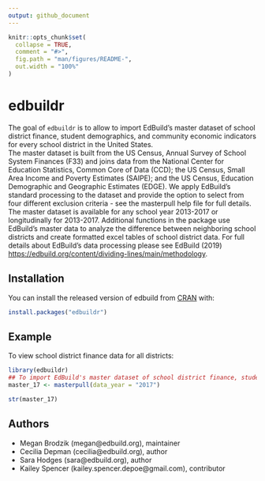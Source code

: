 ```yaml
---
output: github_document
---
```


<!-- README.md is generated from README.Rmd. Please edit that file -->

```r
knitr::opts_chunk$set(
  collapse = TRUE,
  comment = "#>",
  fig.path = "man/figures/README-",
  out.width = "100%"
)
```

# edbuildr

<!-- badges: start -->
<!-- badges: end -->

The goal of ```edbuildr``` is to allow to import EdBuild's master dataset of school district finance,
  student demographics, and community economic indicators for every school district in the United States.  
  The master dataset is built from the US Census, Annual Survey of School System Finances (F33)
  and joins data from the National Center for Education Statistics, Common Core of Data (CCD);
  the US Census, Small Area Income and Poverty Estimates (SAIPE); and the US Census,
  Education Demographic and Geographic Estimates (EDGE). We apply EdBuild's standard processing to the
  dataset and provide the option to select from four different exclusion criteria - see the masterpull help
  file for full details. The master dataset is available for any school year 2013-2017 or longitudinally for
  2013-2017. Additional functions in the package use EdBuild's master data to analyze the difference 
  between neighboring school districts and create formatted excel tables of school district data. For full
  details about EdBuild's data processing please see EdBuild (2019)
  <https://edbuild.org/content/dividing-lines/main/methodology>. 

## Installation

You can install the released version of edbuild from [CRAN](https://CRAN.R-project.org) with:

``` r
install.packages("edbuildr")
```

## Example

To view school district finance data for all districts: 

```r
library(edbuildr)
## To import EdBuild's master dataset of school district finance, student demographic, and community economic data for 2017:
master_17 <- masterpull(data_year = "2017")

str(master_17)
```

## Authors
* Megan Brodzik (megan@edbuild.org), maintainer
* Cecilia Depman (cecilia@edbuild.org), author 
* Sara Hodges (sara@edbuild.org), author
* Kailey Spencer (kailey.spencer.depoe@gmail.com), contributor
